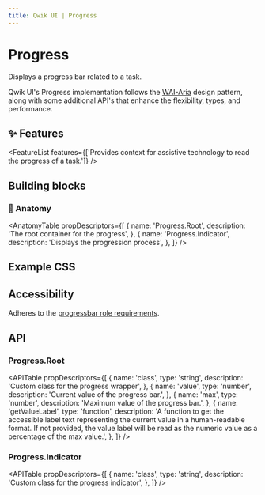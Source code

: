 ```yaml
---
title: Qwik UI | Progress
---
```



<StatusBanner status={statusByComponent.headless.Progress} />

# Progress

Displays a progress bar related to a task.

<Showcase name="hero" />

Qwik UI's Progress implementation follows the [WAI-Aria](https://w3c.github.io/aria/#progressbar) design pattern, along with some additional API's that enhance the flexibility, types, and performance.

## ✨ Features

<FeatureList
  features={['Provides context for assistive technology to read the progress of a task.']}
/>

## Building blocks

<CodeSnippet name="building-blocks" />

### 🎨 Anatomy

<AnatomyTable
  propDescriptors={[
    {
      name: 'Progress.Root',
      description: 'The root container for the progress',
    },
    {
      name: 'Progress.Indicator',
      description: 'Displays the progression process',
    },
  ]}
/>

## Example CSS

<CodeSnippet name="progress.css" />

## Accessibility

Adheres to the [progressbar role requirements](https://w3c.github.io/aria/#progressbar/).

## API

### Progress.Root

<APITable
  propDescriptors={[
    {
      name: 'class',
      type: 'string',
      description: 'Custom class for the progress wrapper',
    },
    {
      name: 'value',
      type: 'number',
      description: 'Current value of the progress bar.',
    },
    {
      name: 'max',
      type: 'number',
      description: 'Maximum value of the progress bar.',
    },
    {
      name: 'getValueLabel',
      type: 'function',
      description:
        'A function to get the accessible label text representing the current value in a human-readable format. If not provided, the value label will be read as the numeric value as a percentage of the max value.',
    },
  ]}
/>

### Progress.Indicator

<APITable
  propDescriptors={[
    {
      name: 'class',
      type: 'string',
      description: 'Custom class for the progress indicator',
    },
  ]}
/>
